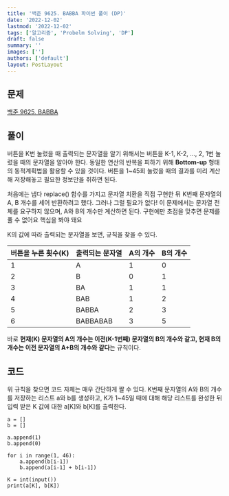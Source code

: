 ```yaml
---
title: '백준 9625. BABBA 파이썬 풀이 (DP)'
date: '2022-12-02'
lastmod: '2022-12-02'
tags: ['알고리즘', 'Probelm Solving', 'DP']
draft: false
summary: ''
images: ['']
authors: ['default']
layout: PostLayout
---
```


## 문제

[백준 9625. BABBA](https://www.acmicpc.net/problem/9625)

## 풀이

버튼을 K번 눌렀을 때 출력되는 문자열을 알기 위해서는
버튼을 K-1, K-2, …, 2, 1번 눌렀을 때의 문자열을 알아야 한다.
동일한 연산의 반복을 피하기 위해
**Bottom-up** 형태의 동적계획법을 활용할 수 있을 것이다.
버튼을 1~45회 눌렀을 때의 결과를 미리 계산해 저장해놓고
필요한 정보만을 취하면 된다.

처음에는 냅다 replace() 함수를 가지고 문자열 치환을 직접 구현한 뒤
K번째 문자열의 A, B 개수를 세어 반환하려고 했다.
그러나 그럴 필요가 없다!
이 문제에서는 문자열 전체를 요구하지 않으며, A와 B의 개수만 계산하면 된다.
구현에만 초점을 맞추면 문제를 풀 수 없어요 핵심을 봐야 돼요

K의 값에 따라 출력되는 문자열을 보면, 규칙을 찾을 수 있다.

| 버튼을 누른 횟수(K) | 출력되는 문자열 | A의 개수 | B의 개수 |
| ------------------- | --------------- | -------- | -------- |
| 1                   | A               | 1        | 0        |
| 2                   | B               | 0        | 1        |
| 3                   | BA              | 1        | 1        |
| 4                   | BAB             | 1        | 2        |
| 5                   | BABBA           | 2        | 3        |
| 6                   | BABBABAB        | 3        | 5        |

바로 **현재(K) 문자열의 A의 개수는 이전(K-1번째) 문자열의 B의 개수와 같고,
현재 B의 개수는 이전 문자열의 A+B의 개수와 같다**는 규칙이다.

## 코드

위 규칙을 찾으면 코드 자체는 매우 간단하게 짤 수 있다.
K번째 문자열의 A와 B의 개수를 저장하는 리스트 a와 b를 생성하고,
K가 1~45일 때에 대해 해당 리스트를 완성한 뒤
입력 받은 K 값에 대한 a[K]와 b[K]를 출력한다.

```
a = []
b = []

a.append(1)
b.append(0)

for i in range(1, 46):
    a.append(b[i-1])
    b.append(a[i-1] + b[i-1])

K = int(input())
print(a[K], b[K])
```
